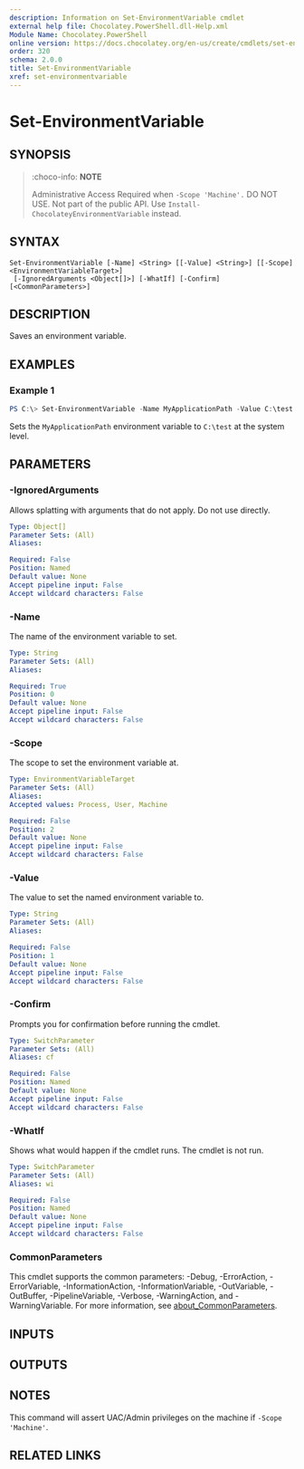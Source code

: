 ```yaml
---
description: Information on Set-EnvironmentVariable cmdlet
external help file: Chocolatey.PowerShell.dll-Help.xml
Module Name: Chocolatey.PowerShell
online version: https://docs.chocolatey.org/en-us/create/cmdlets/set-environmentvariable
order: 320
schema: 2.0.0
title: Set-EnvironmentVariable
xref: set-environmentvariable
---
```


# Set-EnvironmentVariable

## SYNOPSIS
> :choco-info: **NOTE**
>
> Administrative Access Required when `-Scope 'Machine'.`
DO NOT USE. Not part of the public API. Use `Install-ChocolateyEnvironmentVariable` instead.

## SYNTAX

```
Set-EnvironmentVariable [-Name] <String> [[-Value] <String>] [[-Scope] <EnvironmentVariableTarget>]
 [-IgnoredArguments <Object[]>] [-WhatIf] [-Confirm] [<CommonParameters>]
```

## DESCRIPTION
Saves an environment variable.

## EXAMPLES

### Example 1
```powershell
PS C:\> Set-EnvironmentVariable -Name MyApplicationPath -Value C:\test -Scope Machine
```

Sets the `MyApplicationPath` environment variable to `C:\test` at the system level.

## PARAMETERS

### -IgnoredArguments
Allows splatting with arguments that do not apply. Do not use directly.

```yaml
Type: Object[]
Parameter Sets: (All)
Aliases:

Required: False
Position: Named
Default value: None
Accept pipeline input: False
Accept wildcard characters: False
```

### -Name
The name of the environment variable to set.

```yaml
Type: String
Parameter Sets: (All)
Aliases:

Required: True
Position: 0
Default value: None
Accept pipeline input: False
Accept wildcard characters: False
```

### -Scope
The scope to set the environment variable at.

```yaml
Type: EnvironmentVariableTarget
Parameter Sets: (All)
Aliases:
Accepted values: Process, User, Machine

Required: False
Position: 2
Default value: None
Accept pipeline input: False
Accept wildcard characters: False
```

### -Value
The value to set the named environment variable to.

```yaml
Type: String
Parameter Sets: (All)
Aliases:

Required: False
Position: 1
Default value: None
Accept pipeline input: False
Accept wildcard characters: False
```

### -Confirm
Prompts you for confirmation before running the cmdlet.

```yaml
Type: SwitchParameter
Parameter Sets: (All)
Aliases: cf

Required: False
Position: Named
Default value: None
Accept pipeline input: False
Accept wildcard characters: False
```

### -WhatIf
Shows what would happen if the cmdlet runs. The cmdlet is not run.

```yaml
Type: SwitchParameter
Parameter Sets: (All)
Aliases: wi

Required: False
Position: Named
Default value: None
Accept pipeline input: False
Accept wildcard characters: False
```

### CommonParameters
This cmdlet supports the common parameters: -Debug, -ErrorAction, -ErrorVariable, -InformationAction, -InformationVariable, -OutVariable, -OutBuffer, -PipelineVariable, -Verbose, -WarningAction, and -WarningVariable. For more information, see [about_CommonParameters](http://go.microsoft.com/fwlink/?LinkID=113216).

## INPUTS

## OUTPUTS

## NOTES
This command will assert UAC/Admin privileges on the machine if
`-Scope 'Machine'`.

## RELATED LINKS

<Xref title="Install-ChocolateyEnvironmentVariable" value="install-chocolateyenvironmentvariable" classes="mb-3 d-block" />

<Xref title="Uninstall-ChocolateyEnvironmentVariable" value="uninstall-chocolateyenvironmentvariable" classes="mb-3 d-block" />

<Xref title="Install-ChocolateyPath" value="install-chocolateypath" classes="mb-3 d-block" />

<Xref title="Get-EnvironmentVariableNames" value="get-environmentvariablenames" classes="mb-3 d-block" />

<Xref title="Cmdlet Reference" value="powershell-cmdlet-reference" classes="mb-3 d-block" />

<Xref title="Function Reference" value="powershell-reference" classes="d-block" />
